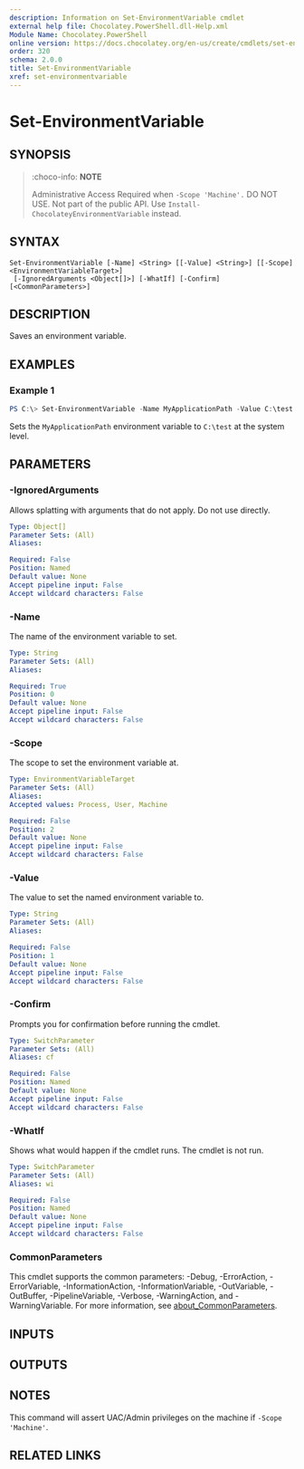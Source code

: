 ```yaml
---
description: Information on Set-EnvironmentVariable cmdlet
external help file: Chocolatey.PowerShell.dll-Help.xml
Module Name: Chocolatey.PowerShell
online version: https://docs.chocolatey.org/en-us/create/cmdlets/set-environmentvariable
order: 320
schema: 2.0.0
title: Set-EnvironmentVariable
xref: set-environmentvariable
---
```


# Set-EnvironmentVariable

## SYNOPSIS
> :choco-info: **NOTE**
>
> Administrative Access Required when `-Scope 'Machine'.`
DO NOT USE. Not part of the public API. Use `Install-ChocolateyEnvironmentVariable` instead.

## SYNTAX

```
Set-EnvironmentVariable [-Name] <String> [[-Value] <String>] [[-Scope] <EnvironmentVariableTarget>]
 [-IgnoredArguments <Object[]>] [-WhatIf] [-Confirm] [<CommonParameters>]
```

## DESCRIPTION
Saves an environment variable.

## EXAMPLES

### Example 1
```powershell
PS C:\> Set-EnvironmentVariable -Name MyApplicationPath -Value C:\test -Scope Machine
```

Sets the `MyApplicationPath` environment variable to `C:\test` at the system level.

## PARAMETERS

### -IgnoredArguments
Allows splatting with arguments that do not apply. Do not use directly.

```yaml
Type: Object[]
Parameter Sets: (All)
Aliases:

Required: False
Position: Named
Default value: None
Accept pipeline input: False
Accept wildcard characters: False
```

### -Name
The name of the environment variable to set.

```yaml
Type: String
Parameter Sets: (All)
Aliases:

Required: True
Position: 0
Default value: None
Accept pipeline input: False
Accept wildcard characters: False
```

### -Scope
The scope to set the environment variable at.

```yaml
Type: EnvironmentVariableTarget
Parameter Sets: (All)
Aliases:
Accepted values: Process, User, Machine

Required: False
Position: 2
Default value: None
Accept pipeline input: False
Accept wildcard characters: False
```

### -Value
The value to set the named environment variable to.

```yaml
Type: String
Parameter Sets: (All)
Aliases:

Required: False
Position: 1
Default value: None
Accept pipeline input: False
Accept wildcard characters: False
```

### -Confirm
Prompts you for confirmation before running the cmdlet.

```yaml
Type: SwitchParameter
Parameter Sets: (All)
Aliases: cf

Required: False
Position: Named
Default value: None
Accept pipeline input: False
Accept wildcard characters: False
```

### -WhatIf
Shows what would happen if the cmdlet runs. The cmdlet is not run.

```yaml
Type: SwitchParameter
Parameter Sets: (All)
Aliases: wi

Required: False
Position: Named
Default value: None
Accept pipeline input: False
Accept wildcard characters: False
```

### CommonParameters
This cmdlet supports the common parameters: -Debug, -ErrorAction, -ErrorVariable, -InformationAction, -InformationVariable, -OutVariable, -OutBuffer, -PipelineVariable, -Verbose, -WarningAction, and -WarningVariable. For more information, see [about_CommonParameters](http://go.microsoft.com/fwlink/?LinkID=113216).

## INPUTS

## OUTPUTS

## NOTES
This command will assert UAC/Admin privileges on the machine if
`-Scope 'Machine'`.

## RELATED LINKS

<Xref title="Install-ChocolateyEnvironmentVariable" value="install-chocolateyenvironmentvariable" classes="mb-3 d-block" />

<Xref title="Uninstall-ChocolateyEnvironmentVariable" value="uninstall-chocolateyenvironmentvariable" classes="mb-3 d-block" />

<Xref title="Install-ChocolateyPath" value="install-chocolateypath" classes="mb-3 d-block" />

<Xref title="Get-EnvironmentVariableNames" value="get-environmentvariablenames" classes="mb-3 d-block" />

<Xref title="Cmdlet Reference" value="powershell-cmdlet-reference" classes="mb-3 d-block" />

<Xref title="Function Reference" value="powershell-reference" classes="d-block" />
